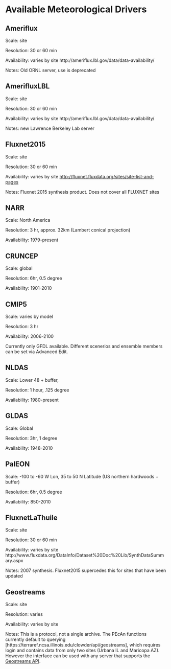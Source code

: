 # Available Meteorological Drivers

## Ameriflux

Scale: site

Resolution: 30 or 60 min

Availability: varies by site http:\/\/ameriflux.lbl.gov\/data\/data-availability\/

Notes: Old ORNL server, use is deprecated

## AmerifluxLBL

Scale: site

Resolution: 30 or 60 min

Availability: varies by site http:\/\/ameriflux.lbl.gov\/data\/data-availability\/

Notes: new Lawrence Berkeley Lab server

## Fluxnet2015

Scale: site

Resolution: 30 or 60 min

Availability: varies by site [http:\/\/fluxnet.fluxdata.org\/sites\/site-list-and-pages](http://fluxnet.fluxdata.org/sites/site-list-and-pages/)

Notes: Fluxnet 2015 synthesis product. Does not cover all FLUXNET sites

## NARR

Scale: North America

Resolution: 3 hr, approx. 32km \(Lambert conical projection\)

Availability: 1979-present

## CRUNCEP

Scale: global

Resolution: 6hr, 0.5 degree

Availability: 1901-2010

## CMIP5

Scale: varies by model

Resolution: 3 hr

Availability: 2006-2100

Currently only GFDL available. Different scenerios and ensemble members can be set via Advanced Edit.

## NLDAS

Scale: Lower 48 + buffer,

Resolution: 1 hour, .125 degree

Availability: 1980-present

## GLDAS

Scale: Global

Resolution: 3hr, 1 degree

Availability: 1948-2010

## PalEON

Scale: -100 to -60 W Lon, 35 to 50 N Latitude \(US northern hardwoods + buffer\)

Resolution: 6hr, 0.5 degree

Availability: 850-2010

## FluxnetLaThuile

Scale: site

Resolution: 30 or 60 min

Availability: varies by site  http:\/\/www.fluxdata.org\/DataInfo\/Dataset%20Doc%20Lib\/SynthDataSummary.aspx

Notes: 2007 synthesis. Fluxnet2015 supercedes this for sites that have been updated

## Geostreams

Scale: site

Resolution: varies

Availability: varies by site

Notes: This is a protocol, not a single archive. The PEcAn functions currently default to querying [https://terraref.ncsa.illinois.edu/clowder/api/geostreams], which requires login and contains data from only two sites (Urbana IL and Maricopa AZ). However the interface can be used with any server that supports the [Geostreams API](https://opensource.ncsa.illinois.edu/confluence/display/CATS/Geostreams+API).

